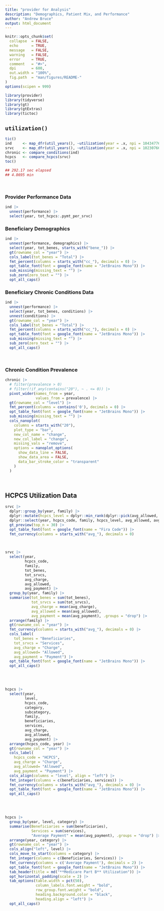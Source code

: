 ```yaml
---
title: "provider for Analysis"
description: "Demographics, Patient Mix, and Performance"
author: "Andrew Bruce"
output: html_document
---
```


```r
knitr::opts_chunk$set(
  collapse  = FALSE,
  echo      = TRUE, 
  message   = FALSE, 
  warning   = FALSE,
  error     = TRUE,
  comment   = "#>",
  dpi       = 600, 
  out.width = "100%",
  fig.path  = "man/figures/README-"
)
options(scipen = 999)
```

```r
library(provider)
library(tidyverse)
library(gt)
library(gtExtras)
library(tictoc)
```



## `utilization()`


```r
tic()
ind     <- map_dfr(util_years(), ~utilization(year = .x, npi = 1043477615, type = "provider"))
srvc    <- map_dfr(util_years(), ~utilization(year = .x, npi = 1023076643, type = "service"))
chronic <- compare_conditions(ind)
hcpcs   <- compare_hcpcs(srvc)
toc()

## 292.17 sec elapsed
## 4.8695 min
```



<br>

### Provider Performance Data

```r
ind |> 
  unnest(performance) |> 
  select(year, tot_hcpcs:.pymt_per_srvc)
```


### Beneficiary Demographics

```r
ind |> 
  unnest(performance, demographics) |> 
  select(year, tot_benes, starts_with("bene_")) |> 
  gt(rowname_col = "year") |> 
  cols_label(tot_benes = "Total") |>  
  fmt_percent(columns = starts_with("cc_"), decimals = 0) |>
  opt_table_font(font = google_font(name = "JetBrains Mono")) |> 
  sub_missing(missing_text = "") |>
  sub_zero(zero_text = "") |>
  opt_all_caps()
```


### Beneficiary Chronic Conditions Data

```r
ind |> 
  unnest(performance) |> 
  select(year, tot_benes, conditions) |> 
  unnest(conditions) |>
  gt(rowname_col = "year") |> 
  cols_label(tot_benes = "Total") |>  
  fmt_percent(columns = starts_with("cc_"), decimals = 0) |>
  opt_table_font(font = google_font(name = "JetBrains Mono")) |> 
  sub_missing(missing_text = "") |>
  sub_zero(zero_text = "") |>
  opt_all_caps()
```


<br>

### Chronic Condition Prevalence


```r
chronic |>
  # filter(prevalence > 0)
  # filter(!if_any(contains("20"), ~ . <= 0)) |>
  pivot_wider(names_from = year, 
              values_from = prevalence) |>
  gt(rowname_col = "level") |> 
  fmt_percent(columns = contains('0'), decimals = 0) |>
  opt_table_font(font = google_font(name = "JetBrains Mono")) |> 
  sub_missing(missing_text = "") |> 
  cols_nanoplot(
    columns = starts_with("20"),
    plot_type = "bar",
    new_col_name = "change",
    new_col_label = "change",
    missing_vals = "remove",
    options = nanoplot_options(
      show_data_line = FALSE,
      show_data_area = FALSE,
      data_bar_stroke_color = "transparent"
    )
  )
```


<br>

## HCPCS Utilization Data

```r
srvc |> 
  dplyr::group_by(year, family) |> 
  dplyr::mutate(hcpcs_level = dplyr::min_rank(dplyr::pick(avg_allowed, avg_payment))) |> 
  dplyr::select(year, hcpcs_code, family, hcpcs_level, avg_allowed, avg_payment) |> 
  gt_preview(top_n = 30) |> 
  opt_table_font(font = google_font(name = "Fira Code")) |> 
  fmt_currency(columns = starts_with("avg_"), decimals = 0)
```

<br>

```r
srvc |> 
  select(year, 
         hcpcs_code, 
         family, 
         tot_benes, 
         tot_srvcs, 
         avg_charge, 
         avg_allowed, 
         avg_payment) |> 
  group_by(year, family) |> 
  summarise(tot_benes = sum(tot_benes),
            tot_srvcs = sum(tot_srvcs),
            avg_charge = mean(avg_charge), 
            avg_allowed = mean(avg_allowed), 
            avg_payment = mean(avg_payment), .groups = "drop") |>
  arrange(family) |> 
  gt(rowname_col = "year") |> 
  fmt_currency(columns = starts_with("avg_"), decimals = 0) |>
  cols_label(
    tot_benes = "Beneficiaries",
    tot_srvcs = "Services",
    avg_charge = "Charge",
    avg_allowed= "Allowed",
    avg_payment = "Payment") |> 
  opt_table_font(font = google_font(name = "JetBrains Mono")) |> 
  opt_all_caps()
```

<br>
<br>


```r
hcpcs |> 
  select(year, 
         level,
         hcpcs_code,
         category,
         subcategory,
         family, 
         beneficiaries, 
         services, 
         avg_charge, 
         avg_allowed, 
         avg_payment) |> 
  arrange(hcpcs_code, year) |>
  gt(rowname_col = "year") |> 
  cols_label(
    hcpcs_code = "HCPCS",
    avg_charge = "Charge",
    avg_allowed= "Allowed",
    avg_payment = "Payment") |> 
  cols_align(columns = "level", align = "left") |>
  fmt_integer(columns = c(beneficiaries, services)) |>
  fmt_currency(columns = starts_with("avg_"), decimals = 0) |>
  opt_table_font(font = google_font(name = "JetBrains Mono")) |> 
  opt_all_caps()
```



<br>
<br>

```r
hcpcs |> 
  group_by(year, level, category) |>
  summarise(Beneficiaries = sum(beneficiaries),
            Services = sum(services),
            "Average Payment" = mean(avg_payment), .groups = "drop") |>
  arrange(year, category) |>
  gt(rowname_col = "year") |> 
  cols_align("left", level) |> 
  cols_move_to_start(columns = category) |> 
  fmt_integer(columns = c(Beneficiaries, Services)) |> 
  fmt_currency(columns = c('Average Payment'), decimals = 2) |> 
  opt_table_font(font = google_font(name = "JetBrains Mono")) |>
  tab_header(title = md("**Medicare Part B** Utilization")) |> 
  opt_horizontal_padding(scale = 2) |> 
  tab_options(table.width = pct(50),
              column_labels.font.weight = "bold",
              row_group.font.weight = "bold",
              heading.background.color = "black",
              heading.align = "left") |> 
  opt_all_caps()
```

<br><br>
